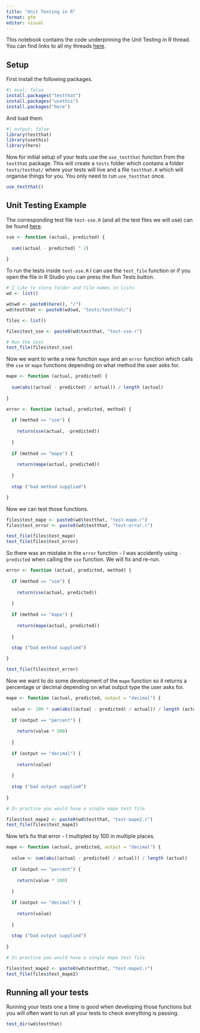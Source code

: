 ```yaml
---
title: "Unit Testing in R"
format: gfm
editor: visual
---
```


This notebook contains the code underpinning the Unit Testing in R thread. You can find links to all my threads [here](twitter.com/neilgcurrie).

## Setup

First install the following packages.

```r
#| eval: false
install.packages("testthat")
install.packages("usethis")
install.packages("here")
```

And load them.

```r
#| output: false
library(testthat)
library(usethis)
library(here)
```

Now for initial setup of your tests use the `use_testthat` function from the `testthat` package. This will create a `tests` folder which contains a folder `tests/testhat/` where your tests will live and a file `testthat.R` which will organise things for you. You only need to run `use_testthat` once.

```r
use_testthat()
```

## Unit Testing Example

The corresponding test file `test-sse.R` (and all the test files we will use) can be found [here](https://github.com/neilcuz/threads/tree/master/tests/testthat).

```r
sse <- function (actual, predicted) {
  
  sum((actual - predicted) ^ 2)
  
}
```

To run the tests inside `test-sse.R` I can use the `test_file` function or if you open the file in R Studio you can press the Run Tests button.

```r
# I like to store folder and file names in lists
wd <- list()

wd$wd <- paste0(here(), "/")
wd$testthat <- paste0(wd$wd, "tests/testthat/")

files <- list()

files$test_sse <- paste0(wd$testthat, "test-sse.r")

# Run the test
test_file(files$test_sse)
```

Now we want to write a new function `mape` and an `error` function which calls the `sse` or `mape` functions depending on what method the user asks for.

```r
mape <- function (actual, predicted) {
  
  sum(abs((actual - predicted) / actual)) / length (actual)
  
}

error <- function (actual, predicted, method) {
  
  if (method == "sse") {
    
    return(sse(actual, -predicted))
    
  }
  
  if (method == "mape") {
    
    return(mape(actual, predicted))
    
  }
  
  stop ("bad method supplied")

}
```

Now we can test those functions.

```r
files$test_mape <- paste0(wd$testthat, "test-mape.r")
files$test_error <- paste0(wd$testthat, "test-error.r")

test_file(files$test_mape)
test_file(files$test_error)
```

So there was an mistake in the `error` function - I was accidently using `-predicted` when calling the `sse` function. We will fix and re-run.

```r
error <- function (actual, predicted, method) {
  
  if (method == "sse") {
    
    return(sse(actual, predicted))
    
  }
  
  if (method == "mape") {
    
    return(mape(actual, predicted))
    
  }
  
  stop ("bad method supplied")

}

test_file(files$test_error)
```

Now we want to do some development of the `mape` function so it returns a percentage or decimal depending on what output type the user asks for.

```r
mape <- function (actual, predicted, output = "decimal") {
  
  value <- 100 * sum(abs((actual - predicted) / actual)) / length (actual)
  
  if (output == "percent") {
    
    return(value * 100)
    
  }
    
  if (output == "decimal") {
    
    return(value)
    
  }
    
  stop ("bad output supplied")
  
}

# In practice you would have a single mape test file

files$test_mape2 <- paste0(wd$testthat, "test-mape2.r")
test_file(files$test_mape2)
```

Now let's fix that error - I multipled by 100 in multiple places.

```r
mape <- function (actual, predicted, output = "decimal") {
  
  value <- sum(abs((actual - predicted) / actual)) / length (actual)
  
  if (output == "percent") {
    
    return(value * 100)
    
  }
    
  if (output == "decimal") {
    
    return(value)
    
  }
    
  stop ("bad output supplied")
  
}

# In practice you would have a single mape test file

files$test_mape2 <- paste0(wd$testthat, "test-mape2.r")
test_file(files$test_mape2)
```

## Running all your tests

Running your tests one a time is good when developing those functions but you will often want to run all your tests to check everything is passing.

```r
test_dir(wd$testthat)
```

